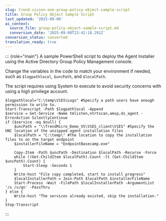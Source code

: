 ```yaml
---
slug: trend-vision-one-group-policy-object-sample-script
title: Group Policy Object Sample Script
last_updated: '2025-09-08'
ai_context:
  source_file: group-policy-object-sample-script.md
  conversion_date: '2025-09-08T23:42:18.291Z'
conversion_status: converted
translation_ready: true
---
```


::: {role="main"}
A sample PowerShell script to deploy the Agent Installer using the Active Directory Group Policy Management console.

Change the variables in the code to match your environment if needed, such as `$logpathlocal`, `$uncPath`, and `$localPath`.

The script requires using System to execute to avoid security concerns with using a high privilege account.

``` codeblock
$logpathlocal="C:\temp\V1ES\Logs" #Specify a path users have enough permission to write to.
Start-Transcript -Path $logpathlocal -Append
$service = Get-Service -Name tmlisten,ntrtscan,amsp,ds_agent -ErrorAction SilentlyContinue
if ($service -eq $null) {
    $uncPath = "\\TrendMicro_Demo_VS\V1ES_client\V1ES" #Specify the UNC location of the unzipped agent installation files
    $localPath = "C:\temp\" #The location to copy the installation files to on the target endpoint 
    $installerFileName = "EndpointBasecamp.exe"

    Copy-Item -Path $uncPath -Destination $localPath -Recurse -Force
    while ((Get-ChildItem $localPath).Count -lt (Get-ChildItem $uncPath).Count) {
        Start-Sleep -Seconds 1
    }
    Write-host "File copy completed, start to install progress" 
    $localInstallerPath = Join-Path $localPath $installerFileName
    Start-Process -Wait -FilePath $localInstallerPath -ArgumentList '/s /v/qn' -PassThru
} else {
    Write-host "The services already existed, skip the installation." 
}
Stop-Transcript
```
:::
